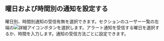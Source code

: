 ## 曜日および時間別の通知を設定する

曜日別、時間別通知の受信有無を選択できます。<Cmdname sid="alert_receive_settings_by_member" className="uitext" />セクションのユーザー一覧の左端の![詳細アイコン](/img/ico-more-down.svg)ボタンを選択します。アラート通知を受信する曜日を選択するか、時間を入力します。通知の受信方法ごとに設定できます。

<Xclude product="url">

<ImgLang img='set-event-day-time.png' desc='曜日と時間ごとに通知を受信' />

</Xclude>

<InDoc product="url">

<ImgLang img='set-event-day-time-url.png' desc='曜日別・時間別の通知受信' />

</InDoc>
